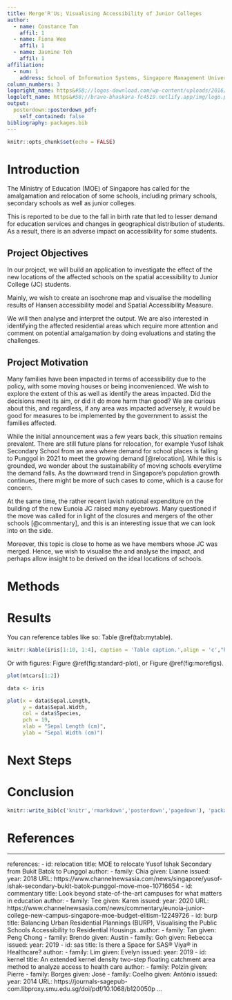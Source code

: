 ```yaml
---
title: Merge'R'Us; Visualising Accessibility of Junior Colleges
author:
  - name: Constance Tan
    affil: 1
  - name: Fiona Wee 
    affil: 1
  - name: Jasmine Toh
    affil: 1
affiliation:
  - num: 1
    address: School of Information Systems, Singapore Management University
column_numbers: 3
logoright_name: https&#58;//logos-download.com/wp-content/uploads/2016/12/Singapore_Management_University_logo_SMU.png
logoleft_name: https&#58;//brave-bhaskara-fc4519.netlify.app/img/logo.png
output: 
  posterdown::posterdown_pdf:
    self_contained: false
bibliography: packages.bib
---
```


```r
knitr::opts_chunk$set(echo = FALSE)
```

# Introduction

The Ministry of Education (MOE) of Singapore has called for the amalgamation and relocation of some schools, including primary schools, secondary schools as well as junior colleges.

This is reported to be due to the fall in birth rate that led to lesser demand for education services and changes in geographical distribution of students. As a result, there is an adverse impact on accessibility for some students.

## **Project Objectives**
In our project, we will build an application to investigate the effect of the new locations of the affected schools on the spatial accessibility to Junior College (JC) students.

Mainly, we wish to create an isochrone map and visualise the modelling results of Hansen accessibility model and Spatial Accessibility Measure.

We will then analyse and interpret the output. We are also interested in identifying the affected residential areas which require more attention and comment on potential amalgamation by doing evaluations and stating the challenges.

## **Project Motivation**

Many families have been impacted in terms of accessibility due to the policy, with some moving houses or being inconvenienced. We wish to explore the extent of this as well as identify the areas impacted. Did the decisions meet its aim, or did it do more harm than good? We are curious about this, and regardless, if any area was impacted adversely, it would be good for measures to be implemented by the government to assist the families affected.

While the initial announcement was a few years back, this situation remains prevalent. There are still future plans for relocation, for example Yusof Ishak Secondary School from an area where demand for school places is falling to Punggol in 2021 to meet the growing demand [@relocation]. While this is grounded, we wonder about the sustainability of moving schools everytime the demand falls. As the downward trend in Singapore's population growth continues, there might be more of such cases to come, which is a cause for concern.

At the same time, the rather recent lavish national expenditure on the building of the new Eunoia JC raised many eyebrows. Many questioned if the move was called for in light of the closures and mergers of the other schools [@commentary], and this is an interesting issue that we can look into on the side. 

Moreover, this topic is close to home as we have members whose JC was merged. Hence, we wish to visualise the and analyse the impact, and perhaps allow insight to be derived on the ideal locations of schools. 


# Methods


# Results

You can reference tables like so: Table \@ref(tab:mytable). 

```r
knitr::kable(iris[1:10, 1:4], caption = 'Table caption.',align = 'c',"html")
```

Or with figures: Figure \@ref(fig:standard-plot), or Figure \@ref(fig:morefigs).

```r
plot(mtcars[1:2])
```

```r
data <- iris

plot(x = data$Sepal.Length, 
     y = data$Sepal.Width, 
     col = data$Species,
     pch = 19, 
     xlab = "Sepal Length (cm)",
     ylab = "Sepal Width (cm)")

```

# Next Steps


# Conclusion

```r
knitr::write_bib(c('knitr','rmarkdown','posterdown','pagedown'), 'packages.bib')
```

# References


---
references:
- id: relocation
  title: MOE to relocate Yusof Ishak Secondary from Bukit Batok to Punggol
  author:
  - family: Chia
    given: Lianne
  issued:
    year: 2018
  URL: https://www.channelnewsasia.com/news/singapore/yusof-ishak-secondary-bukit-batok-punggol-move-moe-10716654
- id: commentary
  title: Look beyond state-of-the-art campuses for what matters in education
  author:
  - family: Tee
    given: Karen
  issued:
    year: 2020
  URL: https://www.channelnewsasia.com/news/commentary/eunoia-junior-college-new-campus-singapore-moe-budget-elitism-12249726
- id: burp
  title: Balancing Urban Residential Plannings (BURP), Visualising the Public Schools Accessibility to Residential Housings.
  author: 
  - family: Tan
    given: Peng Chong
  - family: Brendo
    given: Austin
  - family: Goh
    given: Rebecca
  issued:
    year: 2019
- id: sas
  title: Is there a Space for SAS® Viya® in Healthcare?
  author:
  - family: Lim
    given: Evelyn
  issued:
    year: 2019
- id: kernel
  title: An extended kernel density two-step floating catchment area method to analyze access to health care 
  author:
  - family: Polzin
    given: Pierre
  - family: Borges
    given: José
  - family: Coelho
    given: António
  issued:
    year: 2014
  URL: https://journals-sagepub-com.libproxy.smu.edu.sg/doi/pdf/10.1068/b120050p
...
